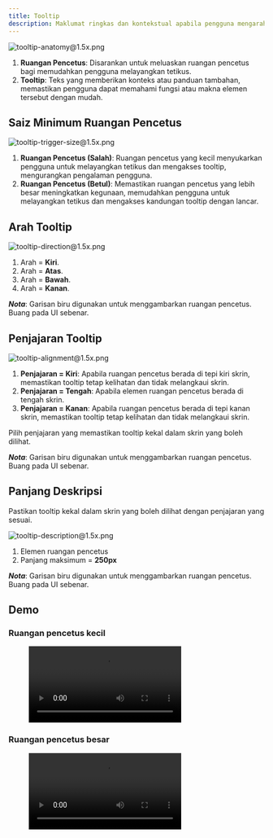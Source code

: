 ```yaml
---
title: Tooltip
description: Maklumat ringkas dan kontekstual apabila pengguna mengarahkan kursor atau memberi fokus pada elemen, meningkatkan kejelasan tanpa mengganggu antara muka. Biasanya digunakan untuk menerangkan ikon, butang, atau mana-mana elemen interaktif di mana maksudnya mungkin tidak jelas dengan segera.
---
```



![tooltip-anatomy@1.5x.png](/design/tooltip-anatomy1.5x.png)

1. **Ruangan Pencetus**: Disarankan untuk meluaskan ruangan pencetus bagi memudahkan pengguna melayangkan tetikus.
2. **Tooltip**: Teks yang memberikan konteks atau panduan tambahan, memastikan pengguna dapat memahami fungsi atau makna elemen tersebut dengan mudah.

## Saiz Minimum Ruangan Pencetus

![tooltip-trigger-size@1.5x.png](/design/tooltip-trigger-size1.5x.png)

1. **Ruangan Pencetus (Salah)**: Ruangan pencetus yang kecil menyukarkan pengguna untuk melayangkan tetikus dan mengakses tooltip, mengurangkan pengalaman pengguna.
2. **Ruangan Pencetus (Betul)**: Memastikan ruangan pencetus yang lebih besar meningkatkan kegunaan, memudahkan pengguna untuk melayangkan tetikus dan mengakses kandungan tooltip dengan lancar.

## Arah Tooltip

![tooltip-direction@1.5x.png](/design/tooltip-direction1.5x.png)

1. Arah = **Kiri**.
2. Arah = **Atas**.
3. Arah = **Bawah**.
4. Arah = **Kanan**.

**_Nota_**: Garisan biru digunakan untuk menggambarkan ruangan pencetus. Buang pada UI sebenar.

## Penjajaran Tooltip

![tooltip-alignment@1.5x.png](/design/tooltip-alignment1.5x.png)

1. **Penjajaran = Kiri**: Apabila ruangan pencetus berada di tepi kiri skrin, memastikan tooltip tetap kelihatan dan tidak melangkaui skrin.
2. **Penjajaran = Tengah**: Apabila elemen ruangan pencetus berada di tengah skrin.
3. **Penjajaran = Kanan**: Apabila ruangan pencetus berada di tepi kanan skrin, memastikan tooltip tetap kelihatan dan tidak melangkaui skrin.

Pilih penjajaran yang memastikan tooltip kekal dalam skrin yang boleh dilihat.

**_Nota_**: Garisan biru digunakan untuk menggambarkan ruangan pencetus. Buang pada UI sebenar.

## Panjang Deskripsi

Pastikan tooltip kekal dalam skrin yang boleh dilihat dengan penjajaran yang sesuai.

![tooltip-description@1.5x.png](/design/tooltip-description1.5x.png)

1. Elemen ruangan pencetus
2. Panjang maksimum = **250px**

**_Nota_**: Garisan biru digunakan untuk menggambarkan ruangan pencetus. Buang pada UI sebenar.

## Demo

### Ruangan pencetus kecil

<figure>
  <video controls="true" allowfullscreen="true">
    <source src={s3("/design/tooltip-demo1.mov")} type="video/mp4" />
  </video>
</figure>

### Ruangan pencetus besar

<figure>
  <video controls="true" allowfullscreen="true">
    <source src={s3("/design/tooltip-demo2.mov")} type="video/mp4" />
  </video>
</figure>
